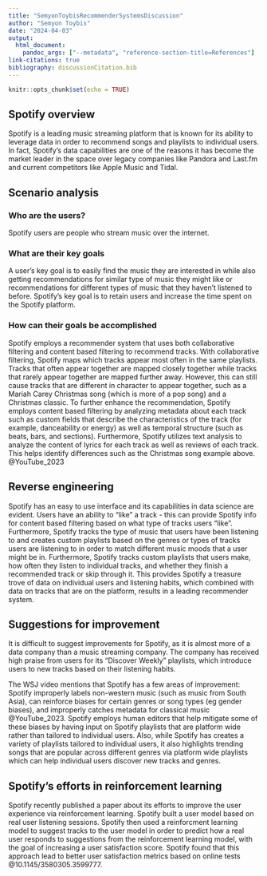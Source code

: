 ```yaml
---
title: "SemyonToybisRecommenderSystemsDiscussion"
author: "Semyon Toybis"
date: "2024-04-03"
output: 
  html_document:
    pandoc_args: ["--metadata", "reference-section-title=References"]
link-citations: true
bibliography: discussionCitation.bib
---
```


```r
knitr::opts_chunk$set(echo = TRUE)
```

## Spotify overview

Spotify is a leading music streaming platform that is known for its ability to leverage data in order to recommend songs and playlists to individual users. In fact, Spotify's data capabilities are one of the reasons it has become the market leader in the space over legacy companies like Pandora and Last.fm and current competitors like Apple Music and Tidal.

## Scenario analysis

### Who are the users?

Spotify users are people who stream music over the internet.

### What are their key goals

A user's key goal is to easily find the music they are interested in while also getting recommendations for similar type of music they might like or recommendations for different types of music that they haven't listened to before. Spotify's key goal is to retain users and increase the time spent on the Spotify platform.

### How can their goals be accomplished

Spotify employs a recommender system that uses both collaborative filtering and content based filtering to recommend tracks. With collaborative filtering, Spotify maps which tracks appear most often in the same playlists. Tracks that often appear together are mapped closely together while tracks that rarely appear together are mapped further away. However, this can still cause tracks that are different in character to appear together, such as a Mariah Carey Christmas song (which is more of a pop song) and a Christmas classic. To further enhance the recommendation, Spotify employs content based filtering by analyzing metadata about each track such as custom fields that describe the characteristics of the track (for example, danceability or energy) as well as temporal structure (such as beats, bars, and sections). Furthermore, Spotify utilizes text analysis to analyze the content of lyrics for each track as well as reviews of each track. This helps identify differences such as the Christmas song example above. @YouTube_2023

## Reverse engineering

Spotify has an easy to use interface and its capabilities in data science are evident. Users have an ability to "like" a track - this can provide Spotify info for content based filtering based on what type of tracks users "like". Furthermore, Spotify tracks the type of music that users have been listening to and creates custom playlists based on the genres or types of tracks users are listening to in order to match different music moods that a user might be in. Furthermore, Spotify tracks custom playlists that users make, how often they listen to individual tracks, and whether they finish a recommended track or skip through it. This provides Spotify a treasure trove of data on individual users and listening habits, which combined with data on tracks that are on the platform, results in a leading recommender system.

## Suggestions for improvement

It is difficult to suggest improvements for Spotify, as it is almost more of a data company than a music streaming company. The company has received high praise from users for its "Discover Weekly" playlists, which introduce users to new tracks based on their listening habits.

The WSJ video mentions that Spotify has a few areas of improvement: Spotify improperly labels non-western music (such as music from South Asia), can reinforce biases for certain genres or song types (eg gender biases), and improperly catches metadata for classical music @YouTube_2023. Spotify employs human editors that help mitigate some of these biases by having input on Spotify playlists that are platform wide rather than tailored to individual users. Also, while Spotify has creates a variety of playlists tailored to individual users, it also highlights trending songs that are popular across different genres via platform wide playlists which can help individual users discover new tracks and genres.

## **Spotify's efforts in reinforcement learning**

Spotify recently published a paper about its efforts to improve the user experience via reinforcement learning. Spotify built a user model based on real user listening sessions. Spotify then used a reinforcment learning model to suggest tracks to the user model in order to predict how a real user responds to suggestions from the reinforcement learning model, with the goal of increasing a user satisfaction score. Spotify found that this approach lead to better user satisfaction metrics based on online tests @10.1145/3580305.3599777.
